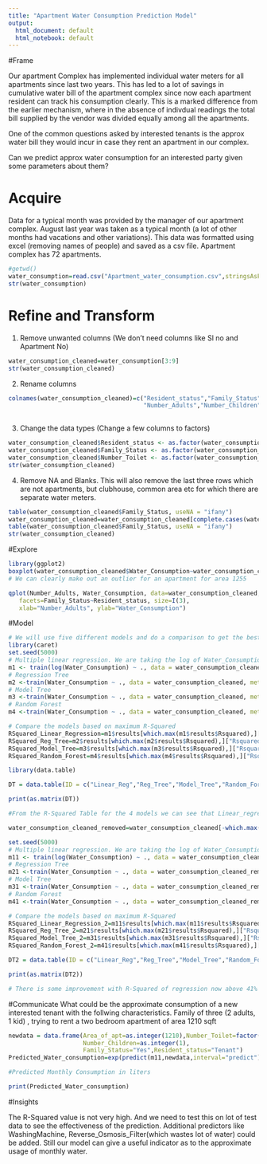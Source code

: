 ```yaml
---
title: "Apartment Water Consumption Prediction Model"
output:
  html_document: default
  html_notebook: default
---
```


#Frame

Our apartment Complex has implemented individual water meters for all apartments since last two years. This has led to a lot of savings in cumulative water bill of the apartment complex since now each apartment resident can track his consumption clearly.  This is a marked difference from the earlier mechanism, where in the absence of indivdual readings the total bill supplied by the vendor was divided equally among all the apartments.

One of the common questions asked by interested tenants is the approx water bill they would incur in case they rent an apartment in our complex.

Can we predict approx water consumption for an interested party given some parameters about them?

# Acquire

Data for a typical month was provided by the manager of our apartment complex.  August last year was taken as a typical month (a lot of other months had vacations and other variations).  This data was formatted using excel (removing names of people) and saved as a csv file. Apartment complex has 72 apartments.


```r
#getwd()
water_consumption=read.csv("Apartment_water_consumption.csv",stringsAsFactors = FALSE)
str(water_consumption)

```
# Refine and Transform

1. Remove unwanted columns (We don't need columns like Sl no and Apartment No)
```r
water_consumption_cleaned=water_consumption[3:9]
str(water_consumption_cleaned)
```
2. Rename columns
```r
colnames(water_consumption_cleaned)=c("Resident_status","Family_Status",
                                      "Number_Adults","Number_Children","Number_Toilet","Area_of_apt","Water_Consumption") 
        
```
3. Change the data types (Change a few columns to factors)

```r
water_consumption_cleaned$Resident_status <- as.factor(water_consumption_cleaned$Resident_status)
water_consumption_cleaned$Family_Status <- as.factor(water_consumption_cleaned$Family_Status)
water_consumption_cleaned$Number_Toilet <- as.factor(water_consumption_cleaned$Number_Toilet)
str(water_consumption_cleaned)
```
4. Remove NA and Blanks. This will also remove the last three rows which are not apartments, but clubhouse, common area etc for which there are separate water meters.
```r

table(water_consumption_cleaned$Family_Status, useNA = "ifany")
water_consumption_cleaned=water_consumption_cleaned[complete.cases(water_consumption_cleaned),]
table(water_consumption_cleaned$Family_Status, useNA = "ifany")
str(water_consumption_cleaned)

```
#Explore
```r
library(ggplot2)
boxplot(water_consumption_cleaned$Water_Consumption~water_consumption_cleaned$Area_of_apt)
# We can clearly make out an outlier for an apartment for area 1255

qplot(Number_Adults, Water_Consumption, data=water_consumption_cleaned, shape=Number_Toilet, color=Number_Toilet, 
   facets=Family_Status~Resident_status, size=I(3),
   xlab="Number_Adults", ylab="Water_Consumption") 
```

#Model

```r
# We will use five different models and do a comparison to get the best model
library(caret)
set.seed(5000)
# Multiple linear regression. We are taking the log of Water_Consumption as the relation between that and several variables are non -linear
m1 <- train(log(Water_Consumption) ~ ., data = water_consumption_cleaned, method = "lm")
# Regression Tree
m2 <-train(Water_Consumption ~ ., data = water_consumption_cleaned, method = "rpart", metric="Rsquared")
# Model Tree
m3 <-train(Water_Consumption ~ ., data = water_consumption_cleaned, method = "M5",metric="Rsquared")
# Random Forest
m4 <-train(Water_Consumption ~ ., data = water_consumption_cleaned, method = "rf",metric="Rsquared")

# Compare the models based on maximum R-Squared
RSquared_Linear_Regression=m1$results[which.max(m1$results$Rsquared),]["Rsquared"]
RSquared_Reg_Tree=m2$results[which.max(m2$results$Rsquared),]["Rsquared"]
RSquared_Model_Tree=m3$results[which.max(m3$results$Rsquared),]["Rsquared"]
RSquared_Random_Forest=m4$results[which.max(m4$results$Rsquared),]["Rsquared"]

library(data.table)

DT = data.table(ID = c("Linear_Reg","Reg_Tree","Model_Tree","Random_Forest"), R_Squared=c(RSquared_Linear_Regression,RSquared_Reg_Tree,RSquared_Model_Tree,RSquared_Random_Forest))

print(as.matrix(DT))

#From the R-Squared Table for the 4 models we can see that Linear_regression has the highest R-Squared. #However it is still low at approx 37%. Can we improve it. recall that from the visualiazation we did #during explore phase we found a big outlier. Can that be causing an issue? Let us remove that and try

water_consumption_cleaned_removed=water_consumption_cleaned[-which.max(water_consumption_cleaned$Water_Consumption),]

set.seed(5000)
# Multiple linear regression. We are taking the log of Water_Consumption as the relation between that and several variables are non -linear
m11 <- train(log(Water_Consumption) ~ ., data = water_consumption_cleaned_removed, method = "lm")
# Regression Tree
m21 <-train(Water_Consumption ~ ., data = water_consumption_cleaned_removed, method = "rpart", metric="Rsquared")
# Model Tree
m31 <-train(Water_Consumption ~ ., data = water_consumption_cleaned_removed, method = "M5",metric="Rsquared")
# Random Forest
m41 <-train(Water_Consumption ~ ., data = water_consumption_cleaned_removed, method = "rf",metric="Rsquared")

# Compare the models based on maximum R-Squared
RSquared_Linear_Regression_2=m11$results[which.max(m11$results$Rsquared),]["Rsquared"]
RSquared_Reg_Tree_2=m21$results[which.max(m21$results$Rsquared),]["Rsquared"]
RSquared_Model_Tree_2=m31$results[which.max(m31$results$Rsquared),]["Rsquared"]
RSquared_Random_Forest_2=m41$results[which.max(m41$results$Rsquared),]["Rsquared"]

DT2 = data.table(ID = c("Linear_Reg","Reg_Tree","Model_Tree","Random_Forest"), R_Squared=c(RSquared_Linear_Regression_2,RSquared_Reg_Tree_2,RSquared_Model_Tree_2,RSquared_Random_Forest_2))

print(as.matrix(DT2))

# There is some improvement with R-Squared of regression now above 41%

```
#Communicate
What could be the approximate consumption of a new interested tenant with the follwing characteristics.
Family of three (2 adults, 1 kid) , trying to rent a two bedroom apartment of area 1210 sqft



```r
newdata = data.frame(Area_of_apt=as.integer(1210),Number_Toilet=factor(2),Number_Adults=as.integer(2),
                     Number_Children=as.integer(1),
                     Family_Status="Yes",Resident_status="Tenant")
Predicted_Water_consumption=exp(predict(m11,newdata,interval="predict"))

#Predicted Monthly Consumption in liters

print(Predicted_Water_consumption)

```
#Insights

The R-Squared value is not very high.  And we need to test this on lot of test data to see the effectiveness of the prediction.  Additional predictors like WashingMachine, Reverse_Osmosis_Filter(which wastes lot of water) could be added. Still our model can give a useful indicator as to the approximate usage of monthly water.